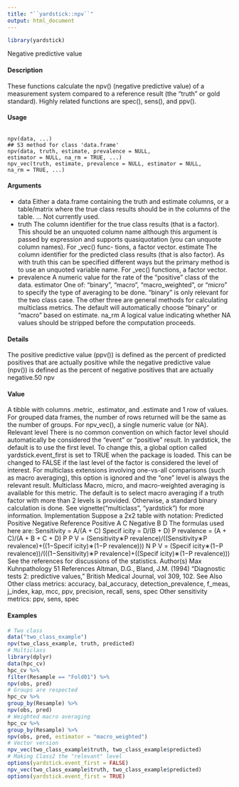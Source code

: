 ```yaml
---
title: "``yardstick::npv``"
output: html_document
---
```


```r
library(yardstick)
```



Negative predictive value

#### Description

These functions calculate the npv() (negative predictive value) of a measurement system compared
to a reference result (the "truth" or gold standard). Highly related functions are spec(), sens(),
and ppv().

#### Usage
<pre><code>
npv(data, ...)
## S3 method for class 'data.frame'
npv(data, truth, estimate, prevalence = NULL,
estimator = NULL, na_rm = TRUE, ...)
npv_vec(truth, estimate, prevalence = NULL, estimator = NULL,
na_rm = TRUE, ...)
</code></pre>

#### Arguments

* data Either a data.frame containing the truth and estimate columns, or a table/matrix where the true class results should be in the columns of the table.
... Not currently used.
* truth The column identifier for the true class results (that is a factor). This should be
an unquoted column name although this argument is passed by expression and
supports quasiquotation (you can unquote column names). For _vec() func-
tions, a factor vector.
estimate The column identifier for the predicted class results (that is also factor). As
with truth this can be specified different ways but the primary method is to use an unquoted variable name. For _vec() functions, a factor vector.
* prevalence A numeric value for the rate of the "positive" class of the data. 
estimator One of: "binary", "macro", "macro_weighted", or "micro" to specify the
type of averaging to be done. "binary" is only relevant for the two class case. The other three are general methods for calculating multiclass metrics. The default will automatically choose "binary" or "macro" based on estimate.
na_rm A logical value indicating whether NA values should be stripped before the
computation proceeds.

#### Details
The positive predictive value (ppv()) is defined as the percent of predicted positives that are actually
positive while the negative predictive value (npv()) is defined as the percent of negative positives
that are actually negative.50
npv

#### Value
A tibble with columns .metric, .estimator, and .estimate and 1 row of values.
For grouped data frames, the number of rows returned will be the same as the number of groups.
For npv_vec(), a single numeric value (or NA).
Relevant level
There is no common convention on which factor level should automatically be considered the
"event" or "positive" result. In yardstick, the default is to use the first level. To change this, a
global option called yardstick.event_first is set to TRUE when the package is loaded. This can
be changed to FALSE if the last level of the factor is considered the level of interest. For multiclass
extensions involving one-vs-all comparisons (such as macro averaging), this option is ignored and
the "one" level is always the relevant result.
Multiclass
Macro, micro, and macro-weighted averaging is available for this metric. The default is to select
macro averaging if a truth factor with more than 2 levels is provided. Otherwise, a standard binary
calculation is done. See vignette("multiclass", "yardstick") for more information.
Implementation
Suppose a 2x2 table with notation:
Predicted
Positive
Negative
Reference
Positive
A
C
Negative
B
D
The formulas used here are:
Sensitivity = A/(A + C)
Specif icity = D/(B + D)
P revalence = (A + C)/(A + B + C + D)
P P V = (Sensitivity∗P revalence)/((Sensitivity∗P revalence)+((1−Specif icity)∗(1−P revalence)))
N P V = (Specif icity∗(1−P revalence))/(((1−Sensitivity)∗P revalence)+((Specif icity)∗(1−P revalence)))
See the references for discussions of the statistics.
Author(s)
Max Kuhnpathology
51
References
Altman, D.G., Bland, J.M. (1994) “Diagnostic tests 2: predictive values,” British Medical Journal,
vol 309, 102.
See Also
Other class metrics: accuracy, bal_accuracy, detection_prevalence, f_meas, j_index, kap,
mcc, ppv, precision, recall, sens, spec
Other sensitivity metrics: ppv, sens, spec

#### Examples
```r
# Two class
data("two_class_example")
npv(two_class_example, truth, predicted)
# Multiclass
library(dplyr)
data(hpc_cv)
hpc_cv %>%
filter(Resample == "Fold01") %>%
npv(obs, pred)
# Groups are respected
hpc_cv %>%
group_by(Resample) %>%
npv(obs, pred)
# Weighted macro averaging
hpc_cv %>%
group_by(Resample) %>%
npv(obs, pred, estimator = "macro_weighted")
# Vector version
npv_vec(two_class_example$truth, two_class_example$predicted)
# Making Class2 the "relevant" level
options(yardstick.event_first = FALSE)
npv_vec(two_class_example$truth, two_class_example$predicted)
options(yardstick.event_first = TRUE)
```
